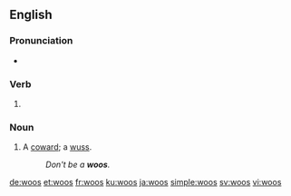 ==English==

===Pronunciation===
* {{rhymes|uːz|lang=en}}

===Verb===
{{head|en|verb form}}

# {{en-third-person singular of|woo}}

===Noun===
{{en-noun|?}}

# {{context|Australia|colloquial|lang=en}} A [[coward]]; a [[wuss]].
#: ''Don't be a '''woos'''.''

[[de:woos]]
[[et:woos]]
[[fr:woos]]
[[ku:woos]]
[[ja:woos]]
[[simple:woos]]
[[sv:woos]]
[[vi:woos]]
